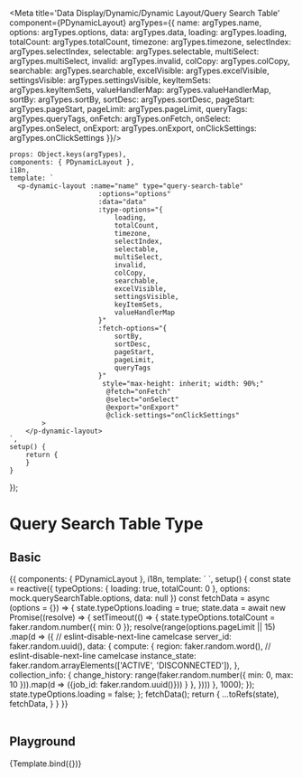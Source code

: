 
<Meta title='Data Display/Dynamic/Dynamic Layout/Query Search Table'
      component={PDynamicLayout} argTypes={{
    name: argTypes.name,
    options: argTypes.options,
    data: argTypes.data,
    loading: argTypes.loading,
    totalCount: argTypes.totalCount,
    timezone: argTypes.timezone,
    selectIndex: argTypes.selectIndex,
    selectable: argTypes.selectable,
    multiSelect: argTypes.multiSelect,
    invalid: argTypes.invalid,
    colCopy: argTypes.colCopy,
    searchable: argTypes.searchable,
    excelVisible: argTypes.excelVisible,
    settingsVisible: argTypes.settingsVisible,
    keyItemSets: argTypes.keyItemSets,
    valueHandlerMap: argTypes.valueHandlerMap,
    sortBy: argTypes.sortBy,
    sortDesc: argTypes.sortDesc,
    pageStart: argTypes.pageStart,
    pageLimit: argTypes.pageLimit,
    queryTags: argTypes.queryTags,
    onFetch: argTypes.onFetch,
    onSelect: argTypes.onSelect,
    onExport: argTypes.onExport,
    onClickSettings: argTypes.onClickSettings
}}/>


    props: Object.keys(argTypes),
    components: { PDynamicLayout },
    i18n,
    template: `
      <p-dynamic-layout :name="name" type="query-search-table"
                          :options="options"
                          :data="data"
                          :type-options="{
                              loading,
                              totalCount,
                              timezone,
                              selectIndex,
                              selectable,
                              multiSelect,
                              invalid,
                              colCopy,
                              searchable,
                              excelVisible,
                              settingsVisible,
                              keyItemSets,
                              valueHandlerMap
                          }"
                          :fetch-options="{
                              sortBy,
                              sortDesc,
                              pageStart,
                              pageLimit,
                              queryTags
                          }"
                           style="max-height: inherit; width: 90%;"
                            @fetch="onFetch"
                            @select="onSelect"
                            @export="onExport"
                            @click-settings="onClickSettings"
            >
        </p-dynamic-layout>
    `,
    setup() {
        return {
        }
    }
});


# Query Search Table Type

## Basic

<Canvas>
    <Story name="Basic">
{{
    components: { PDynamicLayout },
    i18n,
    template: `
    <p-dynamic-layout
        type="query-search-table"
        :options="options"
        :data="data"
        :type-options="typeOptions"
        :fetch-options="{}"
        style="max-height: inherit; width: 90%;"
        @fetch="fetchData"
        >
    </p-dynamic-layout>
    `,
    setup() {
        const state = reactive({
            typeOptions: {
                loading: true,
                totalCount: 0
            },
            options: mock.querySearchTable.options,
            data: null
        })
        const fetchData = async (options = {}) => {
            state.typeOptions.loading = true;
            state.data = await new Promise((resolve) => {
                setTimeout(() => {
                    state.typeOptions.totalCount = faker.random.number({ min: 0 });
                    resolve(range(options.pageLimit || 15)
                        .map(d => ({
                            // eslint-disable-next-line camelcase
                            server_id: faker.random.uuid(),
                            data: {
                                compute: {
                                    region: faker.random.word(),
                                    // eslint-disable-next-line camelcase
                                    instance_state: faker.random.arrayElements(['ACTIVE', 'DISCONNECTED']),
                                },
                                collection_info: {
                                    change_history: range(faker.random.number({ min: 0, max: 10 })).map(d => ({job_id: faker.random.uuid()}))
                                }
                            },
                        })))
                }, 1000);
            });
            state.typeOptions.loading = false;
        };
        fetchData();
        return {
            ...toRefs(state),
            fetchData,
        }
    }
        }}
    </Story>
</Canvas>

<br/>
<br/>

## Playground

<Canvas>
    <Story name="Playground" args={{
        type: 'query-search-table',
        data: mock.table.data,
        options: mock.table.options,
    }}>
        {Template.bind({})}
    </Story>
</Canvas>

<ArgsTable story="Playground"/>

<br/>
<br/>


